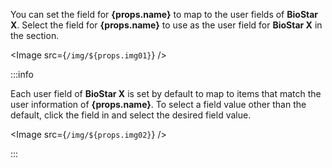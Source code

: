 <Head level={3} hashid={props.hashid}><Cmd sid='settings.activeDirectory.FieldConfiguration' product='2' /></Head>

You can set the field for <strong>{props.name}</strong> to map to the user fields of **BioStar X**. Select the field for <strong>{props.name}</strong> to use as the user field for **BioStar X** in the <Cmd sid='settings.activeDirectory.FieldConfiguration' product='2' /> section.

<Image src={`/img/${props.img01}`} />

:::info

Each user field of **BioStar X** is set by default to map to items that match the user information of <strong>{props.name}</strong>. To select a field value other than the default, click the field in <Cmd sid={props.sid} product='2' /> and select the desired field value.

<Image src={`/img/${props.img02}`} />

:::
